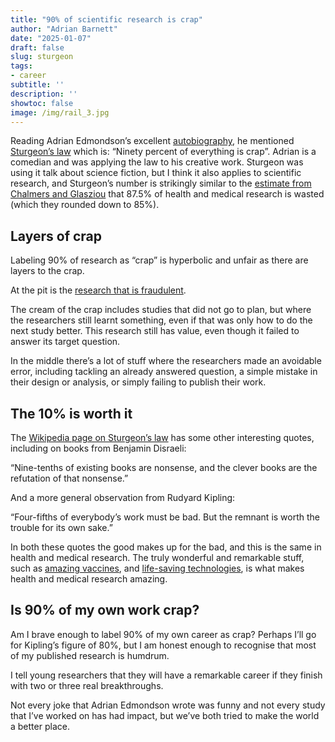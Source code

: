 ```yaml
---
title: "90% of scientific research is crap"
author: "Adrian Barnett"
date: "2025-01-07"
draft: false
slug: sturgeon
tags:
- career
subtitle: ''
description: ''
showtoc: false
image: /img/rail_3.jpg
---
```


Reading Adrian Edmondson's excellent [autobiography](https://www.panmacmillan.com.au/9781035014286/), he mentioned [Sturgeon's law](https://en.wikipedia.org/wiki/Sturgeon%27s_law) which is: "Ninety percent of everything is crap". Adrian is a comedian and was applying the law to his creative work. Sturgeon was using it talk about science fiction, but I think it also applies to scientific research, and Sturgeon's number is strikingly similar to the [estimate from Chalmers and Glasziou](https://pubmed.ncbi.nlm.nih.gov/19525005/) that 87.5% of health and medical research is wasted (which they rounded down to 85%).

## Layers of crap

Labeling 90% of research as "crap" is hyperbolic and unfair as there are layers to the crap. 

At the pit is the [research that is fraudulent](https://www.theguardian.com/commentisfree/2023/aug/09/scientific-misconduct-retraction-watch). 

The cream of the crap includes studies that did not go to plan, but where the researchers still learnt something, even if that was only how to do the next study better. This research still has value, even though it failed to answer its target question. 

In the middle there's a lot of stuff where the researchers made an avoidable error, including tackling an already answered question, a simple mistake in their design or analysis, or simply failing to publish their work. 

## The 10% is worth it

The [Wikipedia page on Sturgeon's law](https://en.wikipedia.org/wiki/Sturgeon%27s_law) has some other interesting quotes, including on books from Benjamin Disraeli:

"Nine-tenths of existing books are nonsense, and the clever books are the refutation of that nonsense."

And a more general observation from Rudyard Kipling:

"Four-fifths of everybody's work must be bad. But the remnant is worth the trouble for its own sake."

In both these quotes the good makes up for the bad, and this is the same in health and medical research. 
The truly wonderful and remarkable stuff, such as [amazing vaccines](https://ourworldindata.org/hpv-vaccination-world-can-eliminate-cervical-cancer), and [life-saving technologies](https://www.abc.net.au/news/2023-01-28/heart-transplant-technology-viable-donor-recipient-hevp/101870978), is what makes health and medical research amazing.

## Is 90% of my own work crap?

Am I brave enough to label 90% of my own career as crap? Perhaps I'll go for Kipling's figure of 80%, but I am honest enough to recognise that most of my published research is humdrum. 

I tell young researchers that they will have a remarkable career if they finish with two or three real breakthroughs.

Not every joke that Adrian Edmondson wrote was funny and not every study that I've worked on has had impact, but we've both tried to make the world a better place. 
